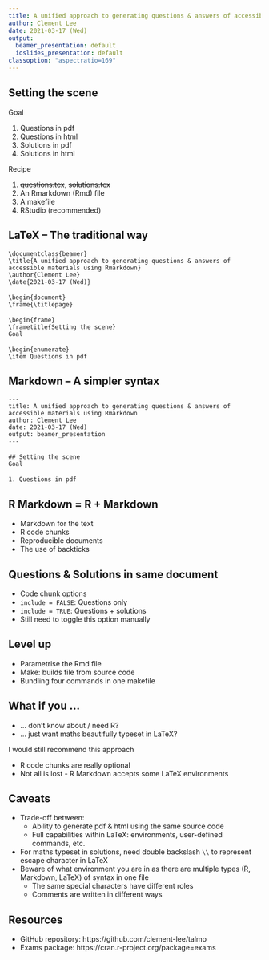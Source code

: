 ```yaml
---
title: A unified approach to generating questions & answers of accessible materials using Rmarkdown
author: Clement Lee
date: 2021-03-17 (Wed)
output:
  beamer_presentation: default
  ioslides_presentation: default
classoption: "aspectratio=169"
---
```


## Setting the scene
Goal

1. Questions in pdf
2. Questions in html
3. Solutions in pdf
4. Solutions in html

Recipe

1. ~~questions.tex~~, ~~solutions.tex~~
2. An Rmarkdown (Rmd) file
3. A makefile
4. RStudio (recommended) 

## LaTeX -- The traditional way

`\documentclass{beamer}`  
`\title{A unified approach to generating questions & answers of accessible materials using Rmarkdown}`  
`\author{Clement Lee}`  
`\date{2021-03-17 (Wed)}`  
`    `  
`\begin{document}`  
`\frame{\titlepage}`  
`    `  
`\begin{frame}`  
`\frametitle{Setting the scene}`  
`Goal`  
`    `  
`\begin{enumerate}`  
`\item Questions in pdf`

## Markdown -- A simpler syntax

<!-- * A mark-up language like LaTeX -->
<!-- * More gentle learning curve -->

`---`  
`title: A unified approach to generating questions & answers of accessible materials using Rmarkdown`  
`author: Clement Lee`  
`date: 2021-03-17 (Wed)`  
`output: beamer_presentation`  
`---`  
`   `  
`## Setting the scene`  
`Goal`  
`    `  
`1. Questions in pdf`  

## R Markdown = R + Markdown
* Markdown for the text
* R code chunks
* Reproducible documents
* The use of backticks

## Questions & Solutions in same document
* Code chunk options
* `include = FALSE`: Questions only 
* `include = TRUE`: Questions + solutions
* Still need to toggle this option manually

## Level up
* Parametrise the Rmd file
* Make: builds file from source code
* Bundling four commands in one makefile

## What if you ...
* ... don't know about / need R?
* ... just want maths beautifully typeset in LaTeX?

I would still recommend this approach

* R code chunks are really optional
* Not all is lost - R Markdown accepts some LaTeX environments

## Caveats
* Trade-off between:
    - Ability to generate pdf & html using the same source code
    - Full capabilities within LaTeX: environments, user-defined commands, etc.
* For maths typeset in solutions, need double backslash `\\` to represent escape character in LaTeX
* Beware of what environment you are in as there are multiple types (R, Markdown, LaTeX) of syntax in one file
    - The same special characters have different roles
	- Comments are written in different ways

## Resources
* GitHub repository: https://github.com/clement-lee/talmo
* Exams package: https://cran.r-project.org/package=exams
